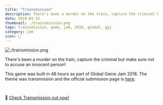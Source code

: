 ```yaml
---
title: "Trainsmission"
description: There's been a murder on the train, capture the criminal but make sure not to accuse an innocent person!
date: 2018-01-31
thumbnail: ./trainsmission.png
tags: trainsmission, game, jam, 2018, global, ggj
category: jam
icon: 🚂
---
```


![./trainsmission.png](./trainsmission.png)

There's been a murder on the train, capture the criminal but make sure not to accuse an innocent person!

This game was built in 48 hours as part of Global Game Jam 2018. The theme was transmission and the official submission page is [here](https://globalgamejam.org/2018/games/trainsmission-0).

<br />

🚂 [Check Trainsmission out now!](https://www.trainsmission.com/)

<br />
